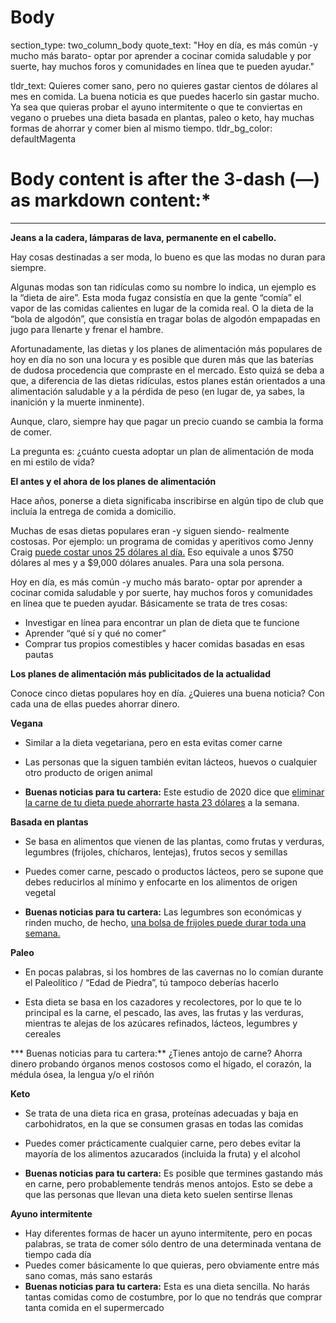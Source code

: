 # Body
section_type: two_column_body
quote_text:  "Hoy en día, es más común -y mucho más barato- optar por aprender a cocinar comida saludable y por suerte, hay muchos foros y comunidades en línea que te pueden ayudar."

tldr_text: Quieres comer sano, pero no quieres gastar cientos de dólares al mes en comida. La buena noticia es que puedes hacerlo sin gastar mucho. Ya sea que quieras probar el ayuno intermitente o que te conviertas en vegano o pruebes una dieta basada en plantas, paleo o keto, hay muchas formas de ahorrar y comer bien al mismo tiempo.
tldr_bg_color: defaultMagenta

# Body content is after the 3-dash (—) as markdown content:*
---
**Jeans a la cadera, lámparas de lava, permanente en el cabello.**

Hay cosas destinadas a ser moda, lo bueno es que las modas no duran para siempre.

Algunas modas son tan ridículas como su nombre lo indica, un ejemplo es la “dieta de aire”. Esta moda fugaz consistía en que la gente “comía” el vapor de las comidas calientes en lugar de la comida real. O la dieta de la “bola de algodón”, que consistía en tragar bolas de algodón empapadas en jugo para llenarte y frenar el hambre.

Afortunadamente, las dietas y los planes de alimentación más populares de hoy en día no son una locura y es posible que duren más que las baterías de dudosa procedencia que compraste en el mercado. Esto quizá se deba a que, a diferencia de las dietas ridículas, estos planes están orientados a una alimentación saludable y a la pérdida de peso (en lugar de, ya sabes, la inanición y la muerte inminente).

Aunque, claro, siempre hay que pagar un precio cuando se cambia la forma de comer.

La pregunta es: ¿cuánto cuesta adoptar un plan de alimentación de moda en mi estilo de vida?

**El antes y el ahora de los planes de alimentación**

Hace años, ponerse a dieta significaba inscribirse en algún tipo de club que incluía la entrega de comida a domicilio.

Muchas de esas dietas populares eran -y siguen siendo- realmente costosas. Por ejemplo: un programa de comidas y aperitivos como Jenny Craig [puede costar unos 25 dólares al día.](https://www.investopedia.com/terms/w/wellness-program.asp) Eso equivale a unos $750 dólares al mes y a $9,000 dólares anuales. Para una sola persona.

Hoy en día, es más común -y mucho más barato- optar por aprender a cocinar comida saludable y por suerte, hay muchos foros y comunidades en línea que te pueden ayudar. Básicamente se trata de tres cosas:

* Investigar en línea para encontrar un plan de dieta que te funcione
* Aprender “qué sí y qué no comer”
* Comprar tus propios comestibles y hacer comidas basadas en esas pautas

**Los planes de alimentación más publicitados de la actualidad**

Conoce cinco dietas populares hoy en día. ¿Quieres una buena noticia? Con cada una de ellas puedes ahorrar dinero.

**Vegana**
* Similar a la dieta vegetariana, pero en esta evitas comer carne

* Las personas que la siguen también evitan lácteos, huevos o cualquier otro producto de origen animal

* __Buenas noticias para tu cartera:__ Este estudio de 2020 dice que [eliminar la carne de tu dieta puede ahorrarte hasta 23 dólares](https://vegnews.com/2020/4/ditching-meat-slashes-cost-of-groceries-an-average-of-23-per-week) a la semana.

**Basada en plantas**
* Se basa en alimentos que vienen de las plantas, como frutas y verduras, legumbres (frijoles, chícharos, lentejas), frutos secos y semillas

* Puedes comer carne, pescado o productos lácteos, pero se supone que debes reducirlos al mínimo y enfocarte en los alimentos de origen vegetal

* __Buenas noticias para tu cartera:__ Las legumbres son económicas y rinden mucho, de hecho, [una bolsa de frijoles puede durar toda una semana.](https://www.popsci.com/story/diy/frugal-bean-recipes/)

**Paleo**
* En pocas palabras, si los hombres de las cavernas no lo comían durante el Paleolítico / “Edad de Piedra”, tú tampoco deberías hacerlo

* Esta dieta se basa en los cazadores y recolectores, por lo que te lo principal es la carne, el pescado, las aves, las frutas y las verduras, mientras te alejas de los azúcares refinados, lácteos, legumbres y cereales

*** Buenas noticias para tu cartera:** ¿Tienes antojo de carne? Ahorra dinero probando órganos menos costosos como el hígado, el corazón, la médula ósea, la lengua y/o el riñón

**Keto**

* Se trata de una dieta rica en grasa, proteínas adecuadas y baja en carbohidratos, en la que se consumen grasas en todas las comidas

* Puedes comer prácticamente cualquier carne, pero debes evitar la mayoría de los alimentos azucarados (incluida la fruta) y el alcohol

* __Buenas noticias para tu cartera:__ Es posible que termines gastando más en carne, pero probablemente tendrás menos antojos. Esto se debe a que las personas que llevan una dieta keto suelen sentirse llenas

**Ayuno intermitente**
* Hay diferentes formas de hacer un ayuno intermitente, pero en pocas palabras, se trata de comer sólo dentro de una determinada ventana de tiempo cada día
* Puedes comer básicamente lo que quieras, pero obviamente entre más sano comas, más sano estarás
* __Buenas noticias para tu cartera:__ Esta es una dieta sencilla. No harás tantas comidas como de costumbre, por lo que no tendrás que comprar tanta comida en el supermercado